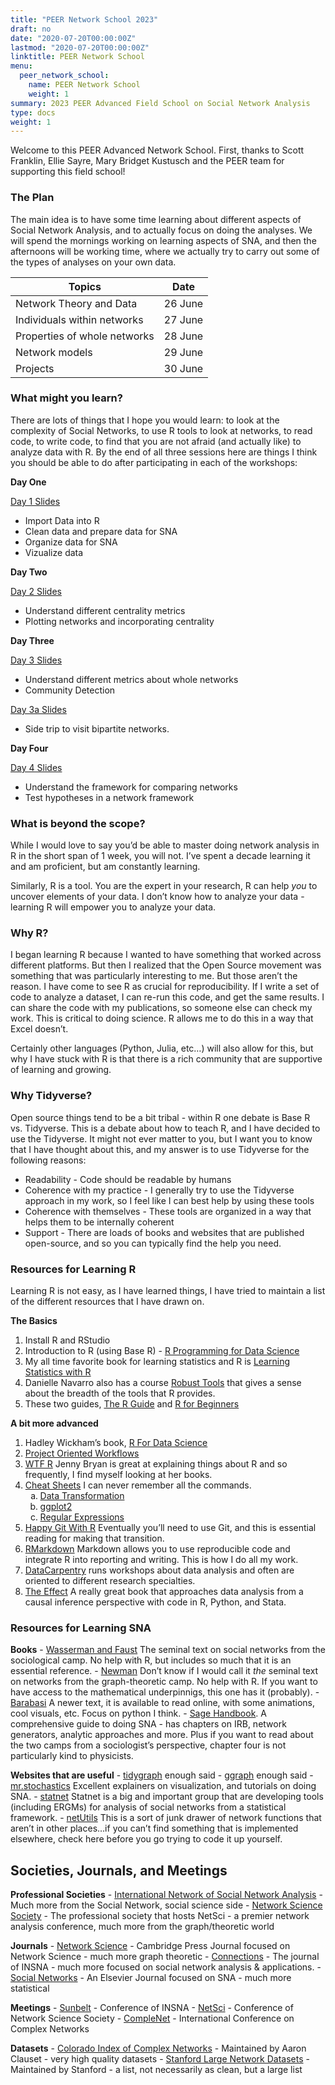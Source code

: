 ```yaml
---
title: "PEER Network School 2023"
draft: no
date: "2020-07-20T00:00:00Z"
lastmod: "2020-07-20T00:00:00Z"
linktitle: PEER Network School
menu:
  peer_network_school:
    name: PEER Network School
    weight: 1
summary: 2023 PEER Advanced Field School on Social Network Analysis
type: docs
weight: 1
---
```


Welcome to this PEER Advanced Network School. First, thanks to Scott Franklin, Ellie Sayre, Mary Bridget Kustusch and the PEER team for supporting this field school!

### The Plan
The main idea is to have some time learning about different aspects of Social Network Analysis, and to actually focus on doing the analyses. We will spend the mornings working on learning aspects of SNA, and then the afternoons will be working time, where we actually try to carry out some of the types of analyses on your own data. 

|Topics| Date|
|------|------|
|Network Theory and Data| 26 June|
|Individuals within networks |27 June|
|Properties of whole networks |28 June|
|Network models |29 June|
|Projects |30 June|


### What might you learn?
There are lots of things that I hope you would learn: to look at the complexity of Social Networks, to use R tools to look at networks, to read code, to write code, to find that you are not afraid (and actually like) to analyze data with R. By the end of all three sessions here are things I think you should be able to do after participating in each of the workshops:

**Day One**



[Day 1 Slides](<https://ericbrewe.com/slides/PEER_network_school_2023/PEER_network_theory.html#1>)

* Import Data into R
* Clean data and prepare data for SNA
* Organize data for SNA
* Vizualize data

**Day Two**


[Day 2 Slides](<https://ericbrewe.com/slides/PEER_network_school_2023/PEER_Individuals_Networks.html#1>)

* Understand different centrality metrics 
* Plotting networks and incorporating centrality


**Day Three**


[Day 3 Slides](<https://ericbrewe.com/slides/PEER_network_school_2023/PEER_whole_networks.html#1>)

* Understand different metrics about whole networks
* Community Detection


[Day 3a Slides](<https://ericbrewe.com/slides/PEER_network_school_2023/PEER_bipartite_graphs.html#1>)

* Side trip to visit bipartite networks.

**Day Four**


[Day 4 Slides](<https://ericbrewe.com/slides/PEER_network_school_2023/PEER_network_models.html#1>)

* Understand the framework for comparing networks
* Test hypotheses in a network framework

### What is beyond the scope?
While I would love to say you'd be able to master doing network analysis in R in the short span of 1 week, you will not. I've spent a decade learning it and am proficient, but am constantly learning. 

Similarly, R is a tool. You are the expert in your research, R can help *you* to uncover elements of your data. I don't know how to analyze your data - learning R will empower you to analyze your data. 


### Why R?
I began learning R because I wanted to have something that worked across different platforms. But then I realized that the Open Source movement was something that was particularly interesting to me.  But those aren't the reason. I have come to see R as crucial for reproducibility. If I write a set of code to analyze a dataset, I can re-run this code, and get the same results. I can share the code with my publications, so someone else can check my work. This is critical to doing science. R allows me to do this in a way that Excel doesn't. 

Certainly other languages (Python, Julia, etc...) will also allow for this, but why I have stuck with R is that there is a rich community that are supportive of learning and growing. 

### Why Tidyverse?
Open source things tend to be a bit tribal - within R one debate is Base R vs. Tidyverse. This is a debate about how to teach R, and I have decided to use the Tidyverse. It might not ever matter to you, but I want you to know that I have thought about this, and my answer is to use Tidyverse for the following reasons:

- Readability - Code should be readable by humans
- Coherence with my practice - I generally try to use the Tidyverse approach in my work, so I feel like I can best help by using these tools
- Coherence with themselves - These tools are organized in a way that helps them to be internally coherent
- Support - There are loads of books and websites that are published open-source, and so you can typically find the help you need. 


### Resources for Learning R
Learning R is not easy, as I have learned things, I have tried to maintain a list of the different resources that I have drawn on. 

**The Basics**

1. Install R and RStudio
2. Introduction to R (using Base R) - [R Programming for Data Science](<https://bookdown.org/rdpeng/rprogdatascience/>)
3. My all time favorite book for learning statistics and R is [Learning Statistics with R](<http://tidylsr.djnavarro.net/>)
4. Danielle Navarro also has a course [Robust Tools](<http://robust-tools.djnavarro.net/>) that gives a sense about the breadth of the tools that R provides.
5. These two guides, [The R Guide](<https://drive.google.com/file/d/1G9rqsXdesobxbWivbrD1MN0K97jMNEST/view>) and [R for Beginners](<https://drive.google.com/file/d/1jUivTK7z3Ig_51upZ4mD5l2v-PCXOoGp/view>)

**A bit more advanced**

1. Hadley Wickham's book, [R For Data Science](<https://r4ds.had.co.nz/>)
2. [Project Oriented Workflows](<https://www.tidyverse.org/blog/2017/12/workflow-vs-script/>)
3. [WTF R](<https://rstats.wtf/index.html>) Jenny Bryan is great at explaining things about R and so frequently, I find myself looking at her books.
4. [Cheat Sheets](<https://rstudio.com/resources/cheatsheets/>) I can never remember all the commands. 
    a. [Data Transformation](<file:///Users/ericbrewelaptop/Downloads/data-transformation.pdf>)
    b. [ggplot2](<https://github.com/rstudio/cheatsheets/raw/master/data-visualization-2.1.pdf>)
    c. [Regular Expressions](<https://github.com/rstudio/cheatsheets/raw/master/data-visualization-2.1.pdf>)
5. [Happy Git With R](<https://happygitwithr.com/>) Eventually you'll need to use Git, and this is essential reading for making that transition.
6. [RMarkdown](<https://bookdown.org/yihui/rmarkdown/software-info.html>) Markdown allows you to use reproducible code and integrate R into reporting and writing. This is how I do all my work. 
7. [DataCarpentry](<https://datacarpentry.org/>) runs workshops about data analysis and often are oriented to different research specialties. 
8. [The Effect](<https://theeffectbook.net/>) A really great book that approaches data analysis from a causal inference perspective with code in R, Python, and Stata.


### Resources for Learning SNA

**Books** 
- [Wasserman and Faust](<https://www.cambridge.org/core/books/social-network-analysis/90030086891EB3491D096034684EFFB8>) The seminal text on social networks from the sociological camp. No help with R, but includes so much that it is an essential reference.
- [Newman](<https://academic.oup.com/book/27884>) Don't know if I would call it *the* seminal text on networks from the graph-theoretic camp. No help with R. If you want to have access to the mathematical underpinnigs, this one has it (probably).
- [Barabasi](<http://networksciencebook.com/>) A newer text, it is available to read online, with some animations, cool visuals, etc. Focus on python I think.
- [Sage Handbook](<https://uk.sagepub.com/en-gb/eur/the-sage-handbook-of-social-network-analysis/book232753>). A comprehensive guide to doing SNA - has chapters on IRB, network generators, analytic approaches and more. Plus if you want to read about the two camps from a sociologist's perspective, chapter four is not particularly kind to physicists. 

**Websites that are useful**
- [tidygraph](<https://tidygraph.data-imaginist.com/index.html>) enough said
- [ggraph](<https://ggraph.data-imaginist.com/>) enough said
- [mr.stochastics](<https://www.mr.schochastics.net/>) Excellent explainers on visualization, and tutorials on doing SNA.
- [statnet](<https://statnet.org/>) Statnet is a big and important group that are developing tools (including ERGMs) for analysis of social networks from a statistical framework.
- [netUtils](<https://cran.r-project.org/web/packages/netUtils/index.html>) This is a sort of junk drawer of network functions that aren't in other places...if you can't find something that is implemented elsewhere, check here before you go trying to code it up yourself.

## Societies, Journals, and Meetings

**Professional Societies**
- [International Network of Social Network Analysis](<https://www.insna.org/>) - Much more from the Social Network, social science side
- [Network Science Society](<https://netscisociety.net/home>) - The professional society that hosts NetSci - a premier network analysis conference, much more from the graph/theoretic world

**Journals**
- [Network Science](<https://www.cambridge.org/core/journals/network-science>) - Cambridge Press Journal focused on Network Science - much more graph theoretic
- [Connections](<https://www.insna.org/connections>) - The journal of INSNA - much more focused on social network analysis & applications. 
- [Social Networks](<https://www.sciencedirect.com/journal/social-networks>) - An Elsevier Journal focused on SNA - much more statistical

**Meetings**
- [Sunbelt](<https://www.insna.org/events/sunbelt-2023>) - Conference of INSNA
- [NetSci](<https://netsci2023.wixsite.com/netsci2023>) - Conference of Network Science Society
- [CompleNet](<https://complenet.weebly.com/>) - International Conference on Complex Networks

**Datasets**
- [Colorado Index of Complex Networks](<https://icon.colorado.edu/#!/>) - Maintained by Aaron Clauset - very high quality datasets
- [Stanford Large Network Datasets](<https://snap.stanford.edu/data/>) - Maintained by Stanford - a list, not necessarily as clean, but a large list


